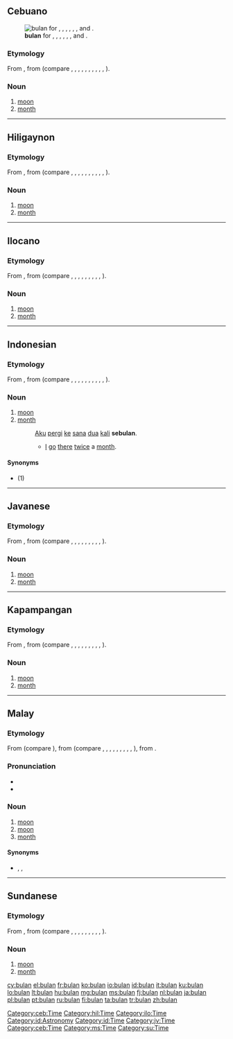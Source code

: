 ==Cebuano==
[[Image:Full Moon Luc Viatour.jpg|thumb|'''bulan''' for {{l|ceb|bulan|Cebuano}}, {{l|hil|bulan|Hiligaynon}}, {{l|ilo|bulan|Ilocano}}, {{l|id|bulan|Indonesian}}, {{l|jv|bulan|Javanese}}, {{l|pam|bulan|Kapampangan}}, {{l|ms|bulan|Malay}} and {{l|su|bulan|Sundanese}}.]]

===Etymology===
From {{proto|Malayo-Polynesian|lang=ceb}}, from {{proto|Austronesian|lang=ceb}} (compare {{etyl|ch|-}} {{term|pulan|lang=ch}}, {{etyl|fj|-}} {{term|vula|lang=fj}}, {{etyl|hil|-}} {{term|bulan|lang=hil}}, {{etyl|ilo|-}} {{term|bulan|lang=ilo}}, {{etyl|id|-}} {{term|bulan|lang=id}}, {{etyl|jv|-}} {{term|bulan|lang=jv}}, {{etyl|pam|-}} {{term|bulan|lang=pam}}, {{etyl|mg|-}} {{term|volana|lang=mg}}, {{etyl|ms|-}} {{term|bulan|lang=ms}}, {{etyl|su|-}} {{term|bulan|lang=su}}, {{etyl|tl|-}} {{term|buwan|lang=tl}}).

===Noun===
{{head|ceb|noun}}

# [[moon]]
# [[month]]

[[Category:ceb:Time]]

----

==Hiligaynon==

===Etymology===
From {{proto|Malayo-Polynesian|lang=hil}}, from {{proto|Austronesian|lang=hil}} (compare {{etyl|ceb|-}} {{term|bulan|lang=ceb}}, {{etyl|ch|-}} {{term|pulan|lang=ch}}, {{etyl|fj|-}} {{term|vula|lang=fj}}, {{etyl|ilo|-}} {{term|bulan|lang=ilo}}, {{etyl|id|-}} {{term|bulan|lang=id}}, {{etyl|jv|-}} {{term|bulan|lang=jv}}, {{etyl|pam|-}} {{term|bulan|lang=pam}}, {{etyl|mg|-}} {{term|volana|lang=mg}}, {{etyl|ms|-}} {{term|bulan|lang=ms}}, {{etyl|su|-}} {{term|bulan|lang=su}}, {{etyl|tl|-}} {{term|buwan|lang=tl}}).

===Noun===
{{head|hil|noun|head=búlan}}

# [[moon]]
# [[month]]

[[Category:hil:Time]]

----

==Ilocano==

===Etymology===
From {{proto|Malayo-Polynesian|lang=ilo}}, from {{proto|Austronesian|lang=ilo}} (compare {{etyl|ch|-}} {{term|pulan|lang=ch}}, {{etyl|fj|-}} {{term|vula|lang=fj}}, {{etyl|hil|-}} {{term|bulan|lang=hil}}, {{etyl|id|-}} {{term|bulan|lang=id}}, {{etyl|jv|-}} {{term|bulan|lang=jv}}, {{etyl|pam|-}} {{term|bulan|lang=pam}}, {{etyl|mg|-}} {{term|volana|lang=mg}}, {{etyl|ms|-}} {{term|bulan|lang=ms}}, {{etyl|su|-}} {{term|bulan|lang=su}}, {{etyl|tl|-}} {{term|buwan|lang=tl}}).

===Noun===
{{head|ilo|noun}}

# [[moon]]
# [[month]]

[[Category:ilo:Time]]

----

==Indonesian==

===Etymology===
From {{proto|Malayo-Polynesian|lang=id}}, from {{proto|Austronesian|lang=id}} (compare {{etyl|ceb|-}} {{term|bulan|lang=ceb}}, {{etyl|ch|-}} {{term|pulan|lang=ch}}, {{etyl|fj|-}} {{term|vula|lang=fj}}, {{etyl|hil|-}} {{term|bulan|lang=hil}}, {{etyl|ilo|-}} {{term|bulan|lang=ilo}}, {{etyl|jv|-}} {{term|bulan|lang=jv}}, {{etyl|pam|-}} {{term|bulan|lang=pam}}, {{etyl|mg|-}} {{term|volana|lang=mg}}, {{etyl|ms|-}} {{term|bulan|lang=ms}}, {{etyl|su|-}} {{term|bulan|lang=su}}, {{etyl|tl|-}} {{term|buwan|lang=tl}}).

===Noun===
{{head|id|noun}}

# [[moon]]
# [[month]]
#: [[aku|Aku]] [[pergi]] [[ke]] [[sana]] [[dua]] [[kali]] '''sebulan'''.
#:* [[I]] [[go]] [[there]] [[twice]] a [[month]].

====Synonyms====
* {{l|id|rembulan}} (1)

[[Category:id:Astronomy]]
[[Category:id:Time]]

----

==Javanese==

===Etymology===
From {{proto|Malayo-Polynesian|lang=jv}}, from {{proto|Austronesian|lang=jv}} (compare {{etyl|ch|-}} {{term|pulan|lang=ch}}, {{etyl|fj|-}} {{term|vula|lang=fj}}, {{etyl|hil|-}} {{term|bulan|lang=hil}}, {{etyl|ilo|-}} {{term|bulan|lang=ilo}}, {{etyl|id|-}} {{term|bulan|lang=id}}, {{etyl|pam|-}} {{term|bulan|lang=pam}}, {{etyl|mg|-}} {{term|volana|lang=mg}}, {{etyl|ms|-}} {{term|bulan|lang=ms}}, {{etyl|su|-}} {{term|bulan|lang=su}}, {{etyl|tl|-}} {{term|buwan|lang=tl}}).

===Noun===
{{head|jv|noun}}

# [[moon]]
# [[month]]

[[Category:jv:Time]]

----

==Kapampangan==

===Etymology===
From {{proto|Malayo-Polynesian|lang=pam}}, from {{proto|Austronesian|lang=pam}} (compare {{etyl|ch|-}} {{term|pulan|lang=ch}}, {{etyl|fj|-}} {{term|vula|lang=fj}}, {{etyl|hil|-}} {{term|bulan|lang=hil}}, {{etyl|ilo|-}} {{term|bulan|lang=ilo}}, {{etyl|id|-}} {{term|bulan|lang=id}}, {{etyl|jv|-}} {{term|bulan|lang=jv}}, {{etyl|mg|-}} {{term|volana|lang=mg}}, {{etyl|ms|-}} {{term|bulan|lang=ms}}, {{etyl|su|-}} {{term|bulan|lang=su}}, {{etyl|tl|-}} {{term|buwan|lang=tl}}).

===Noun===
{{head|ceb|noun}}

# [[moon]]
# [[month]]

[[Category:ceb:Time]]

----

==Malay==
{{wikipedia|lang=ms}}

===Etymology===
From {{proto|Malayic|bulan|lang=ms}} (compare {{etyl|id|-}} {{term|bulan|lang=id}}), from {{proto|Malayo-Polynesian|bulan|lang=ms}} (compare {{etyl|ceb|-}} {{term|bulan|lang=ceb}}, {{etyl|ch|-}} {{term|pulan|lang=ch}}, {{etyl|fj|-}} {{term|vula|lang=fj}}, {{etyl|hil|-}} {{term|bulan|lang=hil}}, {{etyl|ilo|-}} {{term|bulan|lang=ilo}}, {{etyl|jv|-}} {{term|bulan|lang=jv}}, {{etyl|pam|-}} {{term|bulan|lang=pam}}, {{etyl|mg|-}} {{term|volana|lang=mg}}, {{etyl|su|-}} {{term|bulan|lang=su}}, {{etyl|tl|-}} {{term|buwan|lang=tl}}), from {{proto|Austronesian|bulaN|lang=ms}}.

===Pronunciation===
* {{IPA|/bulan/|lang=ms}}
* {{rhymes|ulan|lan|an|lang=ms}}

===Noun===
{{head|ms|noun}}

# [[moon]] {{qualifier|largest natural satellite of planet Earth}}
# [[moon]] {{qualifier|any substantially sized natural satellite of a planet}}
# [[month]] {{qualifier|period into which a year is divided}}

====Synonyms====
* {{sense|{{l|en|moon}}}} {{l|ms|purnama}}, {{l|ms|cendera}}, {{l|ms|kamar}}

[[Category:ms:Time]]

----

==Sundanese==

===Etymology===
From {{proto|Malayo-Polynesian|lang=su}}, from {{proto|Austronesian|lang=su}} (compare {{etyl|ch|-}} {{term|pulan|lang=ch}}, {{etyl|fj|-}} {{term|vula|lang=fj}}, {{etyl|hil|-}} {{term|bulan|lang=hil}}, {{etyl|ilo|-}} {{term|bulan|lang=ilo}}, {{etyl|id|-}} {{term|bulan|lang=id}}, {{etyl|jv|-}} {{term|bulan|lang=jv}}, {{etyl|pam|-}} {{term|bulan|lang=pam}}, {{etyl|mg|-}} {{term|volana|lang=mg}}, {{etyl|ms|-}} {{term|bulan|lang=ms}}, {{etyl|tl|-}} {{term|buwan|lang=tl}}).

===Noun===
{{head|su|noun}}

# [[moon]]
# [[month]]

[[Category:su:Time]]

[[cy:bulan]]
[[el:bulan]]
[[fr:bulan]]
[[ko:bulan]]
[[io:bulan]]
[[id:bulan]]
[[it:bulan]]
[[ku:bulan]]
[[lo:bulan]]
[[lt:bulan]]
[[hu:bulan]]
[[mg:bulan]]
[[ms:bulan]]
[[fj:bulan]]
[[nl:bulan]]
[[ja:bulan]]
[[pl:bulan]]
[[pt:bulan]]
[[ru:bulan]]
[[fi:bulan]]
[[ta:bulan]]
[[tr:bulan]]
[[zh:bulan]]